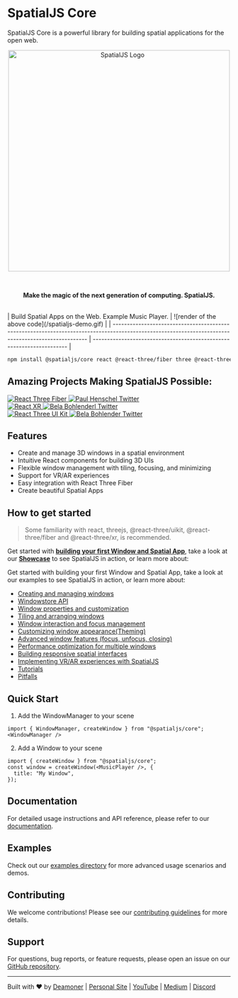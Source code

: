 # SpatialJS Core

SpatialJS Core is a powerful library for building spatial applications for the open web. 
<br />
<p align="center">
  <img src="./main.png" width="500" alt="SpatialJS Logo" />
</p>
<br />
<p align="center">
  <strong style={{ fontSize: '1.5em', color: '#4a90e2' }}>
    Make the magic of the next generation of computing. SpatialJS.
  </strong>
</p>
<br />
| Build Spatial Apps on the Web. Example Music Player. | ![render of the above code](/spatialjs-demo.gif) |
| --------------------------------------------------------------------------------------------------------------------------------------------------- | --------------------------------------------------------------------- |

```bash
npm install @spatialjs/core react @react-three/fiber three @react-three/uikit
```

## Amazing Projects Making SpatialJS Possible:
<div style={{ display: 'flex', justifyContent: 'center', alignItems: 'center', gap: '20px', marginBottom: '20px', flexWrap: 'wrap' }}>
  <div style={{ display: 'flex', flexDirection: 'column', alignItems: 'center', gap: '10px' }}>
    <a href="https://github.com/pmndrs/react-three-fiber" target="_blank" rel="noopener noreferrer">
      <img src="https://img.shields.io/badge/React_Three_Fiber-000000?style=for-the-badge&logo=react&logoColor=white" alt="React Three Fiber" />
    </a>
    <a href="https://twitter.com/0xca0a" target="_blank" rel="noopener noreferrer">
      <img src="https://img.shields.io/badge/@0xca0a-000000?style=for-the-badge&logo=twitter&logoColor=white" alt="Paul Henschel Twitter" />
    </a>
  </div>
  <div style={{ display: 'flex', flexDirection: 'column', alignItems: 'center', gap: '10px' }}>
    <a href="https://github.com/pmndrs/react-xr" target="_blank" rel="noopener noreferrer">
      <img src="https://img.shields.io/badge/React_XR-000000?style=for-the-badge&logo=react&logoColor=white" alt="React XR" />
    </a>
    <a href="https://twitter.com/BelaBohlender" target="_blank" rel="noopener noreferrer">
      <img src="https://img.shields.io/badge/@BelaBohlender-000000?style=for-the-badge&logo=twitter&logoColor=white" alt="Bela Bohlenderl Twitter" />
    </a>
  </div>
  <div style={{ display: 'flex', flexDirection: 'column', alignItems: 'center', gap: '10px' }}>
    <a href="https://github.com/pmndrs/uikit" target="_blank" rel="noopener noreferrer">
      <img src="https://img.shields.io/badge/React_Three_UI_Kit-000000?style=for-the-badge&logo=react&logoColor=white" alt="React Three UI Kit" />
    </a>
    <a href="https://twitter.com/BelaBohlender" target="_blank" rel="noopener noreferrer">
      <img src="https://img.shields.io/badge/@BelaBohlender-000000?style=for-the-badge&logo=twitter&logoColor=white" alt="Bela Bohlender Twitter" />
    </a>
  </div>
</div>

## Features

- Create and manage 3D windows in a spatial environment
- Intuitive React components for building 3D UIs
- Flexible window management with tiling, focusing, and minimizing
- Support for VR/AR experiences
- Easy integration with React Three Fiber
- Create beautiful Spatial Apps

## How to get started

> Some familiarity with
react, threejs, @react-three/uikit, @react-three/fiber and @react-three/xr, is recommended.

Get started with **[building your first Window and Spatial App](./first-window.md)**, take a look at our **[Showcase](./showcase.md)** to see SpatialJS in action, or learn more about:

Get started with building your first Window and Spatial App, take a look at our examples to see SpatialJS in action, or learn more about:
- [Creating and managing windows](./windows/creating-managing.mdx)
- [Windowstore API](./state/window-store.mdx)
- [Window properties and customization](./windows/properties-customization.mdx)
- [Tiling and arranging windows](./windows/tiling-arranging.mdx)
- [Window interaction and focus management](./windows/interaction-focus.mdx)
- [Customizing window appearance(Theming)](./windows/appearance.mdx)
- [Advanced window features (focus, unfocus, closing)](./windows/advanced-features.mdx)
- [Performance optimization for multiple windows](./performance/multiple-windows.mdx)
- [Building responsive spatial interfaces](./interfaces/responsive-design.mdx)
- [Implementing VR/AR experiences with SpatialJS](./vr-ar/implementation.mdx)
- [Tutorials](./tutorials/tutorials.mdx)
- [Pitfalls](./pitfalls.mdx)

## Quick Start

1. Add the WindowManager to your scene  
```tsx
import { WindowManager, createWindow } from "@spatialjs/core";
<WindowManager />
```

2. Add a Window to your scene  
```tsx
import { createWindow } from "@spatialjs/core";
const window = createWindow(<MusicPlayer />, {
  title: "My Window",
});
```

## Documentation

For detailed usage instructions and API reference, please refer to our [documentation](https://www.spatialjs.dev/).

## Examples

Check out our [examples directory](https://www.spatialjs.dev/examples) for more advanced usage scenarios and demos.

## Contributing

We welcome contributions! Please see our [contributing guidelines](link_to_contributing_guidelines) for more details.


## Support

For questions, bug reports, or feature requests, please open an issue on our [GitHub repository](https://github.com/Deamoner/spatialjs).

---

Built with ❤️ by [Deamoner](https://twitter.com/spatialmatty) | [Personal Site](https://mattydavis.ca/) | [YouTube](https://www.youtube.com/@mattjdavis) | [Medium](https://medium.com/@mdavis-71283) | [Discord](https://discord.gg/tKNwtpDVJn)
